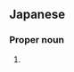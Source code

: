 ==Japanese==
{{ja-kanjitab|栄|理|子}}

===Proper noun===
{{ja-pos|proper|えりこ}}

# {{given name|female|lang=ja|sort=えりこ}}